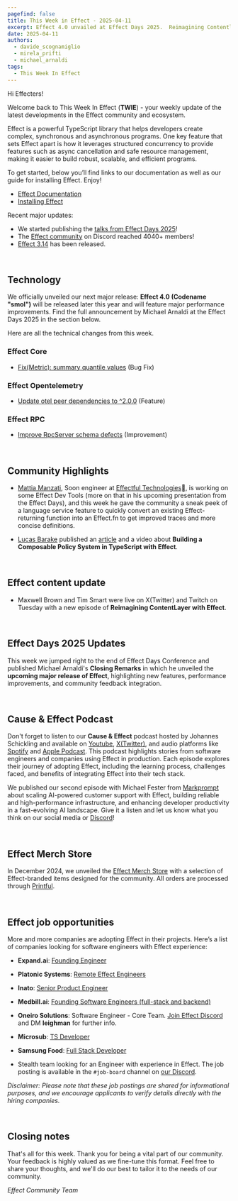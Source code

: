```yaml
---
pagefind: false
title: This Week in Effect - 2025-04-11
excerpt: Effect 4.0 unvailed at Effect Days 2025.  Reimagining Contentlayer with Effect Part 16 . Technical updates.
date: 2025-04-11
authors:
  - davide_scognamiglio
  - mirela_prifti
  - michael_arnaldi
tags:
  - This Week In Effect
---
```



Hi Effecters!

Welcome back to This Week In Effect (**TWIE**) - your weekly update of the latest developments in the Effect community and ecosystem.

Effect is a powerful TypeScript library that helps developers create complex, synchronous and asynchronous programs. One key feature that sets Effect apart is how it leverages structured concurrency to provide features such as async cancellation and safe resource management, making it easier to build robust, scalable, and efficient programs.

To get started, below you’ll find links to our documentation as well as our guide for installing Effect. Enjoy!

- [Effect Documentation](/docs/getting-started/introduction/)
- [Installing Effect](/docs/getting-started/installation/)

Recent major updates:

- We started publishing the [talks from Effect Days 2025](https://www.youtube.com/playlist?list=PLDf3uQLaK2B9bEBZbwMv04e_zSbRNPKH6)! 
- The [Effect community](https://discord.gg/effect-ts) on Discord reached 4040+ members!
- [Effect 3.14](https://effect.website/blog/releases/effect/314) has been released.

&nbsp;

## Technology

We officially unveiled our next major release: **Effect 4.0 (Codename "smol")** will be released later this year and will feature major performance improvements. Find the full announcement by Michael Arnaldi at the Effect Days 2025 in the section below.
<Tweet id="1909572722058805333" />

Here are all the technical changes from this week.

### Effect Core
- [Fix(Metric): summary quantile values](https://github.com/Effect-TS/effect/pull/4706) (Bug Fix)


### Effect Opentelemetry
- [Update otel peer dependencies to ^2.0.0](https://github.com/Effect-TS/effect/pull/4696) (Feature)


### Effect RPC
- [Improve RpcServer schema defects](https://github.com/Effect-TS/effect/pull/4703) (Improvement)


&nbsp;

## Community Highlights

- [Mattia Manzati](https://x.com/MattiaManzati), Soon engineer at [Effectful Technologies](https://effectful.co/)👀, is working on some Effect Dev Tools (more on that in his upcoming presentation from the Effect Days), and this week he gave the community a sneak peek of a language service feature to quickly convert an existing Effect-returning function into an Effect.fn to get improved traces and more concise definitions.
  <Tweet id="1908416078025220489" />

- [Lucas Barake](https://lucas-barake.github.io/) published an [article](https://lucas-barake.github.io/building-a-composable-policy-system/) and a video about **Building a Composable Policy System in TypeScript with Effect**.
  <YouTube
    id="https://www.youtube.com/embed/6IaEhu8epnA?si=1twli-ThbGEzG5bk"
    title="Best Way to Handle Permissions in TypeScript: RBAC & ABAC with Effect"
  />


&nbsp;
## Effect content update

- Maxwell Brown and Tim Smart were live on X(Twitter) and Twitch on Tuesday with a new episode of **Reimagining ContentLayer with Effect**.
  <Tweet id="1910085967811407990" />

&nbsp;

## Effect Days 2025 Updates

This week we jumped right to the end of Effect Days Conference and published Michael Arnaldi's **Closing Remarks** in which he unveiled the **upcoming major release of Effect**, highlighting new features, performance improvements, and community feedback integration.

<YouTube
  id="https://www.youtube.com/embed/nyvB6nRe5x0?si=qGlfwvkraoL7QOlv"
  title="Building Effect 4.0 | Michael Arnaldi (Effect Days 2025)"
/>


&nbsp;

## Cause & Effect Podcast

Don't forget to listen to our **Cause & Effect** podcast hosted by Johannes Schickling and available on [Youtube](https://www.youtube.com/@effect-ts), [X(Twitter)](https://x.com/EffectTS_/status/1861446144137531585), and audio platforms like [Spotify](https://open.spotify.com/episode/7Bkn7A8EXnoqWWmI0czAdz) and [Apple Podcast](https://podcasts.apple.com/us/podcast/cause-effect/id1781879869). This podcast highlights stories from software engineers and companies using Effect in production. Each episode explores their journey of adopting Effect, including the learning process, challenges faced, and benefits of integrating Effect into their tech stack.

We published our second episode with Michael Fester from [Markprompt](https://markprompt.com/) about scaling AI-powered customer support with Effect, building reliable and high-performance infrastructure, and enhancing developer productivity in a fast-evolving AI landscape. Give it a listen and let us know what you think on our social media or [Discord](https://discord.gg/effect-ts)!

<YouTube
  id="https://www.youtube.com/embed/8lz9-0y58Jc?si=YsdegK9T-axfe_Vm"
  title="Scaling AI for Customer Support at Markprompt with Effect | Cause & Effect #2"
/>

&nbsp;

## Effect Merch Store

In December 2024, we unveiled the [Effect Merch Store](https://effect.website/merch) with a selection of Effect-branded items designed for the community. All orders are processed through [Printful](https://www.printful.com/).

<Tweet id="1868605126862385238" />

&nbsp;

## Effect job opportunities

More and more companies are adopting Effect in their projects. Here’s a list of companies looking for software engineers with Effect experience:

- **Expand.ai**: [Founding Engineer](https://www.expand.ai/careers/founding-engineer)

- **Platonic Systems**: [Remote Effect Engineers](https://twitter.com/platonicsystems/status/1861470819861311945)

- **Inato**: [Senior Product Engineer](https://jobs.lever.co/inato/2bbbe759-d4ce-4cc4-8267-8bc998189469)

- **Medbill.ai**: [Founding Software Engineers (full-stack and backend)](https://www.linkedin.com/posts/codingtom_medbill-ai-activity-7260092522708762624-N7TH)

- **Oneiro Solutions**: Software Engineer - Core Team. [Join Effect Discord](https://discord.com/channels/795981131316985866/796153351372275743) and DM **leighman** for further info.

- **Microsub**: [TS Developer](https://x.com/0xdownshift/status/1880013835878154510)

- **Samsung Food**: [Full Stack Developer](https://whisk.bamboohr.com/careers/110)

- Stealth team looking for an Engineer with experience in Effect. The job posting is available in the `#job-board` channel on [our Discord](https://discord.com/channels/795981131316985866/796153351372275743/1333146824852115518).

_Disclaimer: Please note that these job postings are shared for informational purposes, and we encourage applicants to verify details directly with the hiring companies._

&nbsp;

## Closing notes

That's all for this week. Thank you for being a vital part of our community. Your feedback is highly valued as we fine-tune this format. Feel free to share your thoughts, and we'll do our best to tailor it to the needs of our community.

_Effect Community Team_
